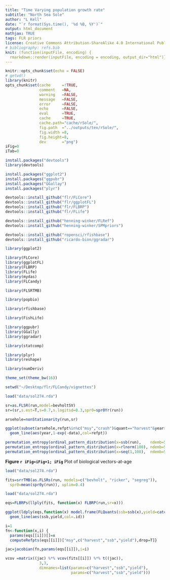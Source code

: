 ```yaml
---
title: "Time Varying population growth rate"
subtitle: "North Sea Sole"
author: "L Kell"
date: "`r format(Sys.time(), '%d %B, %Y')`"
output: html_document
mathjax: TRUE
tags: FLR priors
license: Creative Commons Attribution-ShareAlike 4.0 International Public License
# bibliography: refs.bib
knit: (function(inputFile, encoding) {
  rmarkdown::render(inputFile, encoding = encoding, output_dir="html")})
---
```

  

```r
knitr::opts_chunk$set(echo = FALSE)
# getwd()
library(knitr)
opts_chunk$set(cache     =!TRUE, 
               comment   =NA, 
               warning   =FALSE, 
               message   =FALSE, 
               error     =FALSE, 
               echo      =FALSE, 
               eval      =TRUE,
               cache     =TRUE,
               cache.path="cache/rSole/",
               fig.path  ="../outputs/tex/rSole/",
               fig.width =8,
               fig.height=8,
               dev       ="png")
iFig=0
iTab=0
```


```r
install.packages("devtools")
library(devtools)

install.packages("ggplot2")
install.packages("ggpubr")
install.packages("GGallay")
install.packages("plyr")

devtools::install_github("flr/FLCore")
devtools::install_github("flr/ggplotFL")
devtools::install_github("flr/FLBRP")
devtools::install_github("flr/FLife")

devtools::install_github("henning-winker/FLRef")
devtools::install_github("henning-winker/SPMpriors")

devtools::install_github("ropensci/rfishbase")
devtools::install_github("ricardo-bion/ggradar")
```

```r
library(ggplot2)

library(FLCore)
library(ggplotFL)
library(FLBRP)
library(FLife)
library(mydas)
library(FLCandy)

library(FLSRTMB)

library(popbio)

library(rfishbase)

library(FishLife)

library(ggpubr)
library(GGally)
library(ggradar)

library(statcomp)

library(plyr)
library(reshape)

library(numDeriv)

theme_set(theme_bw(16))
```

```r
setwd("~/Desktop/flr/FLCandy/vignettes")
```

```r
load("data/sol274.rda") 
```

```r
sr=as.FLSR(run,model=bevholtSV)
sr=(sr,s.est=T,s=0.7,s.logitsd=0.3,spr0=spr0Yr(run))

arsehole=nonStationarity(run,sr)

ggplot(subset(arsehole,refpt%in%c("msy","crash")&quant=="harvest"&year>1970))+
  geom_line(aes(year,1-exp(-data),col=refpt))
```


```r
permutation_entropy(ordinal_pattern_distribution(x=ssb(run),    ndemb=5))  
permutation_entropy(ordinal_pattern_distribution(x=rlnorm(100), ndemb=5))
permutation_entropy(ordinal_pattern_distribution(x=seq(1,100),  ndemb=5))
```

**Figure `r iFig=iFig+1; iFig`** Plot of biological vectors-at-age 

```r
load("data/sol274.rda") 

fits=srrTMB(as.FLSRs(run, models=c("bevholt", "ricker", "segreg")), 
  spr0=mean(spr0y(run)), uplim=0.4) 
```

```r
load("data/sol274.rda")  

eqs=FLBRPs(llply(fits, function(x) FLBRP(run,sr=x))) 

ggplot(ldply(eqs,function(x) model.frame(FLQuants(ssb=ssb(x),yield=catch(x)),drop=T)))+
  geom_line(aes(ssb,yield,col=.id))

i=1
fn<-function(x,i) {
  params(eqs[[i]])[]=x
  computeRefpts(eqs[[i]])["msy",c("harvest","ssb","yield"),drop=T]}

jac=jacobian(fn,params(eqs[[i]]),i=i) 

vcov =matrix((jac) %*% vcov(fits[[i]]) %*% t((jac)),
               3,3,
               dimnames=list(params=c("harvest","ssb","yield"),
                             params=c("harvest","ssb","yield")))
```

